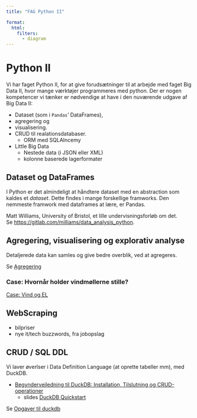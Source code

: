```yaml
---
title: "FAG Python II"

format: 
  html:
    filters:
      - diagram
---
```


# Python II

Vi har faget Python II, for at give forudsætninger til at arbejde med faget Big Data II, hvor mange værktøjer programmeres med python. Der er nogen kompetencer vi tænker er nødvendige at have i den nuværende udgave af Big Data II:

-   Dataset (som i `Pandas`' DataFrames),
-   agregering og
-   visualisering.
-   CRUD til realationsdatabaser.
    -   ORM med SQLAlncemy 
-   Little Big Data
    -   Nestede data (i JSON eller XML)
    -   kolonne baserede lagerformater

## Dataset og DataFrames

I Python er det almindeligt at håndtere dataset med en abstraction som kaldes et *dataset*. Dette findes i mange forskellige framworks. Den nemmeste framwork med dataframes at lære, er Pandas.

Matt Williams, University of Bristol, et lille undervisningsforløb om det.\
Se <https://gitlab.com/milliams/data_analysis_python>.

## Agregering, visualisering og explorativ analyse

Detaljerede data kan samles og give bedre overblik, ved at agregeres.

Se [Agregering](emner/agregering/)

### Case: Hvornår holder vindmøllerne stille?

[Case: Vind og EL](./emner/agregering/Case_Vind-El.qmd)

## WebScraping

-   bilpriser
-   nye it/tech buzzwords, fra jobopslag

## CRUD / SQL DDL

<!-- TODO Tilføj intro til SQLAlchemy -->

Vi laver øverlser i Data Definition Language (at oprette tabeller mm), med DuckDB.

-   [Begyndervejledning til DuckDB: Installation, Tilslutning og CRUD-operationer](./emner/CRUD_DDL_SQL/Begyndervejledning_til_DuckDB.qmd)
    -   slides [DuckDB Quickstart](./emner/CRUD_DDL_SQL/DuckDB_quickstart.qmd)

Se [Opgaver til duckdb](./emner/CRUD_DDL_SQL/duckdb_opgave.qmd)

```{=html}
<!-- 
---
## Quarto

Quarto enables you to weave together content and executable code into a finished document. To learn more about Quarto see <https://quarto.org>. -->
```